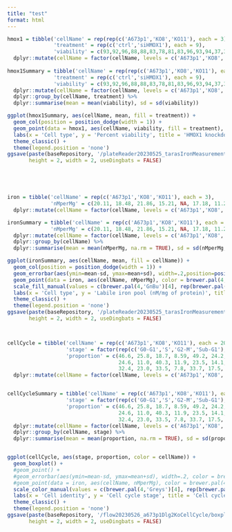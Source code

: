 ```yaml
---
title: "test"
format: html
---
```



```r
hmox1 = tibble('cellName' = rep(rep(c('A673p1','KO8','KO11'), each = 3),2),
               'treatment' = rep(c('ctrl','siHMOX1'), each = 9),
               'viability' = c(93,92,96,88,88,83,78,81,83,96,93,94,37,31,30,18,11,17)) %>%
  dplyr::mutate(cellName = factor(cellName, levels = c('A673p1','KO8','KO11')))
                
hmox1Summary = tibble('cellName' = rep(rep(c('A673p1','KO8','KO11'), each = 3),2),
               'treatment' = rep(c('ctrl','siHMOX1'), each = 9),
               'viability' = c(93,92,96,88,88,83,78,81,83,96,93,94,37,31,30,18,11,17)) %>%
  dplyr::mutate(cellName = factor(cellName, levels = c('A673p1','KO8','KO11'))) %>%
  dplyr::group_by(cellName, treatment) %>%
  dplyr::summarise(mean = mean(viability), sd = sd(viability))

ggplot(hmox1Summary, aes(cellName, mean, fill = treatment)) +
  geom_col(position = position_dodge(width = 1)) +
  geom_point(data = hmox1, aes(cellName, viability, fill = treatment), color = 'red', position = position_dodge(width = 1)) +
  labs(x = 'Cell type', y = 'Percent viability', title = 'HMOX1 knockdown') +
  theme_classic() +
  theme(legend.position = 'none')
ggsave(paste(baseRepository, '/plateReader20230525_tarasIronMeasurement/barplot_test.pdf', sep = ''),
       height = 2, width = 2, useDingbats = FALSE)





iron = tibble('cellName' = rep(c('A673p1','KO8','KO11'), each = 3),
              'nMperMg' = c(20.11, 18.48, 21.86, 15.21, NA, 17.18, 11.22, 11.9, 11.28)) %>%
  dplyr::mutate(cellName = factor(cellName, levels = c('A673p1','KO8','KO11')))

ironSummary = tibble('cellName' = rep(c('A673p1','KO8','KO11'), each = 3),
              'nMperMg' = c(20.11, 18.48, 21.86, 15.21, NA, 17.18, 11.22, 11.9, 11.28)) %>%
  dplyr::mutate(cellName = factor(cellName, levels = c('A673p1','KO8','KO11'))) %>%
  dplyr::group_by(cellName) %>%
  dplyr::summarise(mean = mean(nMperMg, na.rm = TRUE), sd = sd(nMperMg, na.rm = TRUE))

ggplot(ironSummary, aes(cellName, mean, fill = cellName)) +
  geom_col(position = position_dodge(width = 1)) +
  geom_errorbar(aes(ymin=mean-sd, ymax=mean+sd), width=.2,position=position_dodge(.9), color = brewer.pal(4,'Greys')[4]) +
  geom_point(data = iron, aes(cellName, nMperMg), color = brewer.pal(4,'Greys')[4], position = position_jitter(width = 0.15), size = 0.5) +
  scale_fill_manual(values = c(brewer.pal(4,'GnBu')[4], rep(brewer.pal(4,'OrRd')[4],2))) +
  labs(x = 'Cell type', y = 'Labile iron pool (nM/mg of protein)', title = 'Iron levels') +
  theme_classic() +
  theme(legend.position = 'none')
ggsave(paste(baseRepository, '/plateReader20230525_tarasIronMeasurement/barplot_freeIronLevels.pdf', sep = ''),
       height = 2, width = 2, useDingbats = FALSE)



cellCycle = tibble('cellName' = rep(c('A673p1','KO8','KO11'), each = 20),
                   'stage' = factor(rep(c('G0-G1','S','G2-M','Sub-G1'), 15), levels = c('G0-G1','S','G2-M','Sub-G1')),
                   'proportion' = c(46.6, 25.8, 18.7, 8.59, 49.2, 24.2, 13.6, 12.5, 40.8, 20.8, 23.1, 14.8, 38.3, 23.2, 19.2, 19.4, NA, NA, NA, NA,
                                    24.6, 11.0, 40.3, 11.9, 23.5, 14.1, 39.4, 12.3, 21.8, 10.7, 42.7, 13.2, 22, 13.1, 36, 13, 21.6, 12.8, 36.2, 14.2,
                                    32.4, 23.0, 33.5, 7.8, 33.7, 17.5, 35.9, 9.83, 31.4, 16.9, 33.8, 15.5, 33.5, 20.6, 32.6, 8.41, 34.8, 21, 32.5, 6.55)) %>%
  dplyr::mutate(cellName = factor(cellName, levels = c('A673p1','KO8','KO11')))


cellCycleSummary = tibble('cellName' = rep(c('A673p1','KO8','KO11'), each = 20),
                   'stage' = factor(rep(c('G0-G1','S','G2-M','Sub-G1'), 15), levels = c('G0-G1','S','G2-M','Sub-G1')),
                   'proportion' = c(46.6, 25.8, 18.7, 8.59, 49.2, 24.2, 13.6, 12.5, 40.8, 20.8, 23.1, 14.8, 38.3, 23.2, 19.2, 19.4, NA, NA, NA, NA,
                                    24.6, 11.0, 40.3, 11.9, 23.5, 14.1, 39.4, 12.3, 21.8, 10.7, 42.7, 13.2, 22, 13.1, 36, 13, 21.6, 12.8, 36.2, 14.2,
                                    32.4, 23.0, 33.5, 7.8, 33.7, 17.5, 35.9, 9.83, 31.4, 16.9, 33.8, 15.5, 33.5, 20.6, 32.6, 8.41, 34.8, 21, 32.5, 6.55)) %>%
  dplyr::mutate(cellName = factor(cellName, levels = c('A673p1','KO8','KO11'))) %>%
  dplyr::group_by(cellName, stage) %>%
  dplyr::summarise(mean = mean(proportion, na.rm = TRUE), sd = sd(proportion, na.rm = TRUE))


ggplot(cellCycle, aes(stage, proportion, color = cellName)) +
  geom_boxplot() +
  #geom_point() +
  #geom_errorbar(aes(ymin=mean-sd, ymax=mean+sd), width=.2, color = brewer.pal(4,'Greys')[4]) +
  #geom_point(data = iron, aes(cellName, nMperMg), color = brewer.pal(4,'Greys')[4], position = position_jitter(width = 0.15), size = 0.5) +
  scale_color_manual(values = c(brewer.pal(4,'Greys')[4], rep(brewer.pal(4,'OrRd')[4],2))) +
  labs(x = 'Cell identity', y = 'Cell cycle stage', title = 'Cell cycle') +
  theme_classic() +
  theme(legend.position = 'none')
ggsave(paste(baseRepository, '/flow20230526_a673p1Dlg2KoCellCycle/boxplot_cellCycleProportion.pdf', sep = ''),
       height = 2, width = 2, useDingbats = FALSE)


```


